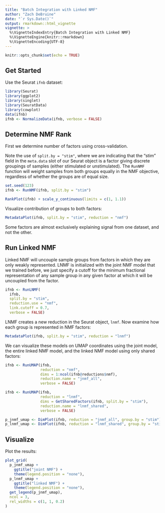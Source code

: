 ```yaml
---
title: "Batch Integration with Linked NMF"
author: "Zach DeBruine"
date: "`r Sys.Date()`"
output: rmarkdown::html_vignette
vignette: >
  %\VignetteIndexEntry{Batch Integration with Linked NMF}
  %\VignetteEngine{knitr::rmarkdown}
  %\VignetteEncoding{UTF-8}
---
```


```r
knitr::opts_chunk$set(echo = TRUE)
```

## Get Started

Use the Seurat `ifnb` dataset:

```R
library(Seurat)
library(ggplot2)
library(singlet)
library(SeuratData)
library(cowplot)
data(ifnb)
ifnb <- NormalizeData(ifnb, verbose = FALSE)
```

## Determine NMF Rank

First we determine number of factors using cross-validation. 

Note the use of `split.by = "stim"`, where we are indicating that the "stim" field in the `meta.data` slot of our Seurat object is a factor giving discrete groupings of samples (either stimulated or unstimulated).  The `RunNMF` function will weight samples from both groups equally in the NMF objective, regardless of whether the groups are of equal size.

```R
set.seed(123)
ifnb <- RunNMF(ifnb, split.by = "stim")
```

```R
RankPlot(ifnb) + scale_y_continuous(limits = c(1, 1.1))
```

Visualize contribution of groups to both factors:

```R
MetadataPlot(ifnb, split.by = "stim", reduction = "nmf")
```

Some factors are almost exclusively explaining signal from one dataset, and not the other.

## Run Linked NMF

Linked NMF will uncouple sample groups from factors in which they are only weakly represented. LNMF is initialized with the joint NMF model that we trained before, we just specify a cutoff for the minimum fractional representation of any sample group in any given factor at which it will be uncoupled from the factor.

```R
ifnb <- RunLNMF(
  ifnb, 
  split.by = "stim", 
  reduction.use = "nmf", 
  link.cutoff = 0.7, 
  verbose = FALSE)
```

LNMF creates a new reduction in the Seurat object, `lnmf`. Now examine how each group is represented in NMF factors:

```R
MetadataPlot(ifnb, split.by = "stim", reduction = "lnmf")
```

We can visualize these models on UMAP coordinates using the joint model, the entire linked NMF model, and the linked NMF model using only shared factors:

```R
ifnb <- RunUMAP(ifnb, 
                reduction = "nmf", 
                dims = 1:ncol(ifnb@reductions$nmf), 
                reduction.name = "jnmf_all", 
                verbose = FALSE)

ifnb <- RunUMAP(ifnb, 
                reduction = "lnmf", 
                dims = GetSharedFactors(ifnb, split.by = "stim"), 
                reduction.name = "lnmf_shared", 
                verbose = FALSE)

p_jnmf_umap <- DimPlot(ifnb, reduction = "jnmf_all", group.by = "stim")
p_lnmf_umap <- DimPlot(ifnb, reduction = "lnmf_shared", group.by = "stim")
```

## Visualize

Plot the results:

```R
plot_grid(
  p_jnmf_umap + 
    ggtitle("joint NMF") + 
    theme(legend.position = "none"), 
  p_lnmf_umap + 
    ggtitle("linked NMF") + 
    theme(legend.position = "none"), 
  get_legend(p_jnmf_umap), 
  ncol = 3, 
  rel_widths = c(1, 1, 0.2)
)
```